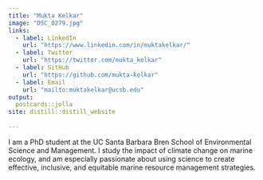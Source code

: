 ```yaml
---
title: "Mukta Kelkar"
image: "DSC_0279.jpg"
links:
  - label: LinkedIn
    url: "https://www.linkedin.com/in/muktakelkar/"
  - label: Twitter
    url: "https://twitter.com/mukta_kelkar"
  - label: GitHub
    url: "https://github.com/mukta-kelkar"
  - label: Email
    url: "mailto:muktakelkar@ucsb.edu"
output:
  postcards::jolla
site: distill::distill_website  
  
---
```

 
I am a PhD student at the UC Santa Barbara Bren School of Environmental Science and Management. I study the impact of climate change on marine ecology, and am especially passionate about using science to create effective, inclusive, and equitable marine resource management strategies.
